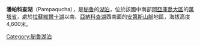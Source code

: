 {{coord|12|54|45|S|74|09|14|W|display=title|region:BO_type:waterbody_source:GNS-enwiki}}

'''潘帕科查湖'''（Pampaqucha），是[[秘魯|秘魯]]的[[湖泊|湖泊]]，位於該國中南部[[阿亞庫喬大區|阿亞庫喬大區]]的[[萬塔省|萬塔省]]，處於[[拉蘇維爾卡湖|拉蘇維爾卡湖]]以南、[[亞納科查湖_(萬塔省)|亞納科查湖]]西南面的[[安第斯山脈|安第斯山脈]]地區，海拔高度4,600米。

{{Peru-geo-stub}}
[[Category:秘魯湖泊|Category:秘魯湖泊]]